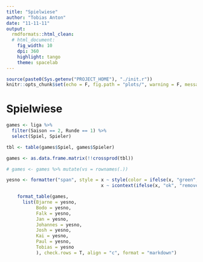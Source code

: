 ```yaml
---
title: "Spielwiese"
author: "Tobias Anton"
date: "11-11-11"
output:
  rmdformats::html_clean:
  # html_document:
    fig_width: 10
    dpi: 360
    highlight: tango
    theme: spacelab
---
```


```r
source(paste0(Sys.getenv("PROJECT_HOME"), "./init.r"))
knitr::opts_chunk$set(echo = F, fig.path = "plots/", warning = F, message = F)
```

# Spielwiese

```r
games <- liga %>% 
  filter(Saison == 2, Runde == 1) %>% 
  select(Spiel, Spieler)

tbl <- table(games$Spiel, games$Spieler)

games <- as.data.frame.matrix(!!crossprod(tbl))

# games <- games %>% mutate(vs = rownames(.))

yesno <- formatter("span", style = x ~ style(color = ifelse(x, "green", "red")),
                                   x ~ icontext(ifelse(x, "ok", "remove")))

    format_table(games, 
      list(Bjarne = yesno,
           Bodo = yesno,
           Falk = yesno,
           Jan = yesno,
           Johannes = yesno,
           Josh = yesno,
           Kai = yesno,
           Paul = yesno,
           Tobias = yesno
           ), check.rows = T, align = "c", format = "markdown")
```

